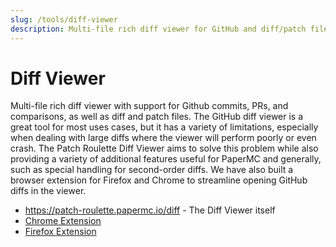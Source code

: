 ```yaml
---
slug: /tools/diff-viewer
description: Multi-file rich diff viewer for GitHub and diff/patch files.
---
```


# Diff Viewer

Multi-file rich diff viewer with support for Github commits, PRs, and comparisons, as well as
diff and patch files.
The GitHub diff viewer is a great tool for most uses cases, but it has a variety of limitations,
especially when dealing with large diffs where the viewer will perform poorly or even crash. The
Patch Roulette Diff Viewer aims to solve this problem while also providing a variety of additional
features useful for PaperMC and generally, such as special handling for second-order diffs. We have
also built a browser extension for Firefox and Chrome to streamline opening GitHub diffs in the
viewer.

- https://patch-roulette.papermc.io/diff - The Diff Viewer itself
- [Chrome Extension](https://chromewebstore.google.com/detail/patch-roulette/feaaoepdocmiibjilhoahgldkaajfnhb)
- [Firefox Extension](https://addons.mozilla.org/en-US/firefox/addon/patch-roulette/)
